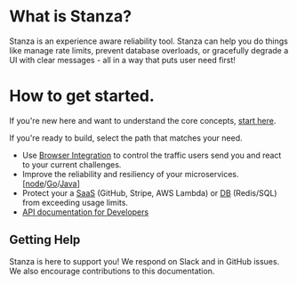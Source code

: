 
# What is Stanza? 
Stanza is an experience aware reliability tool. Stanza can help you do things like manage rate limits, prevent database overloads, or gracefully degrade a UI with clear messages - all in a way that puts user need first!

# How to get started.

If you're new here and want to understand the core concepts, [start here](./howItWorks).

If you're ready to build, select the path that matches your need. 
- Use [Browser Integration](./gettingStarted/Browser/Javascript) to control the traffic users send you and react to your current challenges.
- Improve the reliability and resiliency of your microservices. [[node](./gettingStarted/Microservices/node)/[Go](./gettingStarted/Microservices/go)/[Java](./gettingStarted/Microservices/java)]
- Protect your a [SaaS](./gettingStarted/SaaS/SaaS) (GitHub, Stripe, AWS Lambda) or [DB](./gettingStarted/SaaS/SaaS) (Redis/SQL) from exceeding usage limits. 
- [API documentation for Developers](https://stanza.stoplight.io/docs/apis/branches/main/291a2cff9d156-stanza-hub-api)




## Getting Help
Stanza is here to support you! We respond on Slack and in GitHub issues. We also encourage contributions to this documentation.
